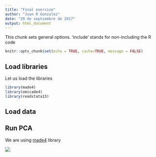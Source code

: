 ```yaml
---
title: "Final exercise"
author: "Juan R Gonzalez"
date: "29 de septiembre de 2017"
output: html_document
---
```


This chunk sets general options. 'include' stands for non-including the R code

```r
knitr::opts_chunk$set(echo = TRUE, cache=TRUE, message = FALSE)
```

## Load libraries

Let us load the libraries 

```r
library(made4)
library(omicade4)
library(readstata13)
```

## Load data

## Run PCA

We are using [made4](http://bioconductor.org/packages/release/bioc/html/made4.html) library


![](c:/juan/34BiosketchISGlobal0181.jpg)

